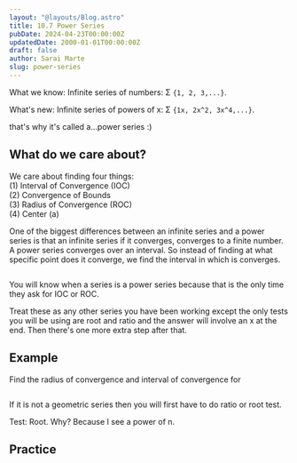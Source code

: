 ```yaml
---
layout: "@layouts/Blog.astro"
title: 10.7 Power Series
pubDate: 2024-04-23T00:00:00Z
updatedDate: 2000-01-01T00:00:00Z
draft: false
author: Sarai Marte
slug: power-series
---
```



What we know: Infinite series of numbers: Σ `{1, 2, 3,...}`.

What's new: Infinite series of powers of x: Σ `{1x, 2x^2, 3x^4,...}`.

that's why it's called a...power series :)

## What do we care about?

We care about finding four things:  
(1) Interval of Convergence (IOC)  
(2) Convergence of Bounds  
(3) Radius of Convergence (ROC)  
(4) Center (a)

One of the biggest differences between an infinite series and a power series is that an infinite series if it converges, converges to a finite number. A power series converges over an interval. So instead of finding at what specific point does it converge, we find the interval in which is converges.

<div style={{ objectFit: "cover", width: "100%", height: "200px" }}>
  <img src={img1.src} alt="" style={{ width: "auto", height: "100%" }} />
</div>

You will know when a series is a power series because that is the only time they ask for IOC or ROC.

Treat these as any other series you have been working except the only tests you will be using are root and ratio and the answer will involve an x at the end. Then there's one more extra step after that.

## Example

Find the radius of convergence and interval of convergence for

<div style="object-fit:contain;">
  <img src={img2.src} alt="" /> </div>

If it is not a geometric series then you will first have to do ratio or root test.

Test: Root. Why? Because I see a power of n.

## Practice

